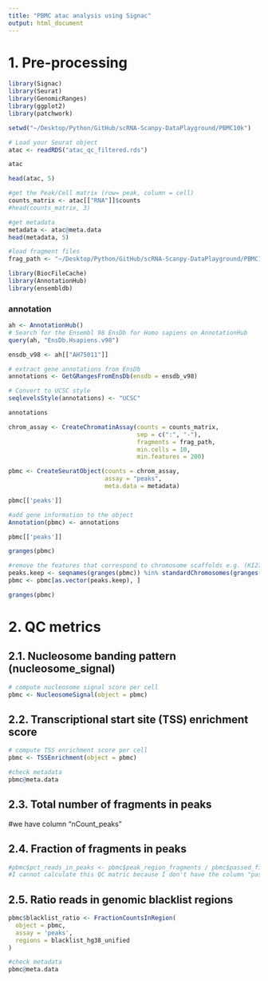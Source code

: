```yaml
---
title: "PBMC atac analysis using Signac"
output: html_document
---
```


# 1. Pre-processing

```r
library(Signac)
library(Seurat)
library(GenomicRanges)
library(ggplot2)
library(patchwork)
```
```r
setwd("~/Desktop/Python/GitHub/scRNA-Scanpy-DataPlayground/PBMC10k")
```

```r
# Load your Seurat object
atac <- readRDS("atac_qc_filtered.rds")
```

```r
atac
```

```r
head(atac, 5)
```

```r
#get the Peak/Cell matrix (row= peak, column = cell)
counts_matrix <- atac[["RNA"]]$counts
#head(counts_matrix, 3)
```

```r
#get metadata
metadata <- atac@meta.data
head(metadata, 5)
```

```r
#load fragment files
frag_path <- "~/Desktop/Python/GitHub/scRNA-Scanpy-DataPlayground/PBMC10k/pbmc10k/atac_fragments.tsv.gz"
```

```r
library(BiocFileCache)
library(AnnotationHub)
library(ensembldb)
```

### annotation
```r
ah <- AnnotationHub()
# Search for the Ensembl 98 EnsDb for Homo sapiens on AnnotationHub
query(ah, "EnsDb.Hsapiens.v98")
```

```r
ensdb_v98 <- ah[["AH75011"]]
```

```r
# extract gene annotations from EnsDb
annotations <- GetGRangesFromEnsDb(ensdb = ensdb_v98)
```
```r
# Convert to UCSC style
seqlevelsStyle(annotations) <- "UCSC"
```

```r
annotations
```

```r
chrom_assay <- CreateChromatinAssay(counts = counts_matrix,
                                    sep = c(":", "-"),
                                    fragments = frag_path,
                                    min.cells = 10,
                                    min.features = 200)
```

```r
pbmc <- CreateSeuratObject(counts = chrom_assay,
                           assay = "peaks",
                           meta.data = metadata)
```

```r
pbmc[['peaks']]
```
```r
#add gene information to the object
Annotation(pbmc) <- annotations
```

```r
pbmc[['peaks']]
```

```r
granges(pbmc)
```
```r
#remove the features that correspond to chromosome scaffolds e.g. (KI270713.1) or other sequences instead of the (22+2) standard chromosomes.
peaks.keep <- seqnames(granges(pbmc)) %in% standardChromosomes(granges(pbmc))
pbmc <- pbmc[as.vector(peaks.keep), ]
```

```r
granges(pbmc)
```

# 2. QC metrics
## 2.1. Nucleosome banding pattern (nucleosome_signal)
```r
# compute nucleosome signal score per cell
pbmc <- NucleosomeSignal(object = pbmc)
```

## 2.2. Transcriptional start site (TSS) enrichment score
```r
# compute TSS enrichment score per cell
pbmc <- TSSEnrichment(object = pbmc)
```
```r
#check metadata
pbmc@meta.data
```

## 2.3. Total number of fragments in peaks
#we have column "nCount_peaks"

## 2.4. Fraction of fragments in peaks
```r
#pbmc$pct_reads_in_peaks <- pbmc$peak_region_fragments / pbmc$passed_filters * 100
#I cannot calculate this QC matric because I don't have the column "passed_filters"
```

## 2.5. Ratio reads in genomic blacklist regions

```r
pbmc$blacklist_ratio <- FractionCountsInRegion(
  object = pbmc, 
  assay = 'peaks',
  regions = blacklist_hg38_unified
)
```

```r
#check metadata
pbmc@meta.data
```

